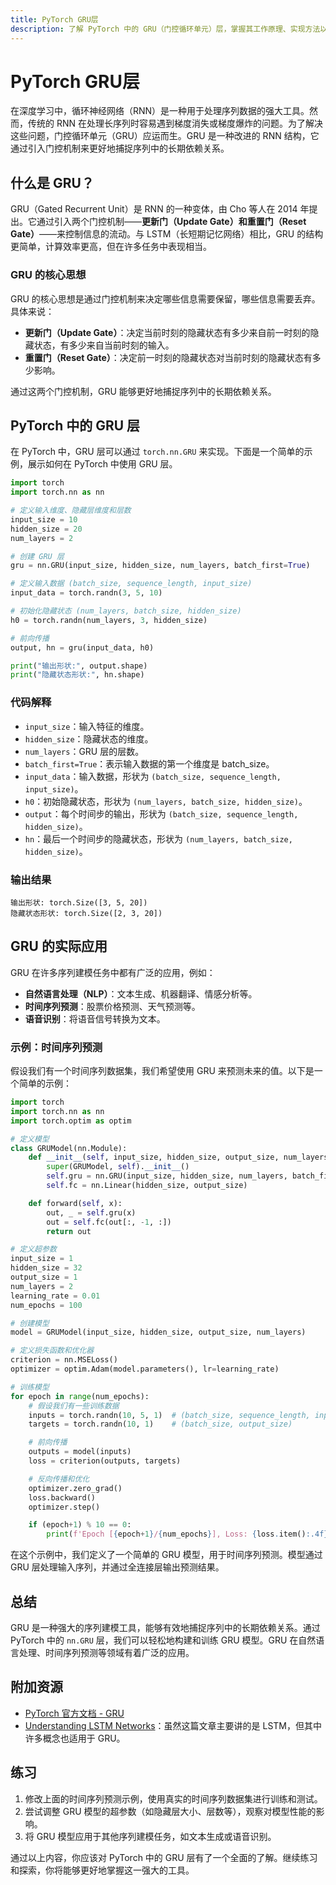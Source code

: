 ```yaml
---
title: PyTorch GRU层
description: 了解 PyTorch 中的 GRU（门控循环单元）层，掌握其工作原理、实现方法以及实际应用场景。
---
```


# PyTorch GRU层

在深度学习中，循环神经网络（RNN）是一种用于处理序列数据的强大工具。然而，传统的 RNN 在处理长序列时容易遇到梯度消失或梯度爆炸的问题。为了解决这些问题，门控循环单元（GRU）应运而生。GRU 是一种改进的 RNN 结构，它通过引入门控机制来更好地捕捉序列中的长期依赖关系。

## 什么是 GRU？

GRU（Gated Recurrent Unit）是 RNN 的一种变体，由 Cho 等人在 2014 年提出。它通过引入两个门控机制——**更新门（Update Gate）**和**重置门（Reset Gate）**——来控制信息的流动。与 LSTM（长短期记忆网络）相比，GRU 的结构更简单，计算效率更高，但在许多任务中表现相当。

### GRU 的核心思想

GRU 的核心思想是通过门控机制来决定哪些信息需要保留，哪些信息需要丢弃。具体来说：

- **更新门（Update Gate）**：决定当前时刻的隐藏状态有多少来自前一时刻的隐藏状态，有多少来自当前时刻的输入。
- **重置门（Reset Gate）**：决定前一时刻的隐藏状态对当前时刻的隐藏状态有多少影响。

通过这两个门控机制，GRU 能够更好地捕捉序列中的长期依赖关系。

## PyTorch 中的 GRU 层

在 PyTorch 中，GRU 层可以通过 `torch.nn.GRU` 来实现。下面是一个简单的示例，展示如何在 PyTorch 中使用 GRU 层。

```python
import torch
import torch.nn as nn

# 定义输入维度、隐藏层维度和层数
input_size = 10
hidden_size = 20
num_layers = 2

# 创建 GRU 层
gru = nn.GRU(input_size, hidden_size, num_layers, batch_first=True)

# 定义输入数据 (batch_size, sequence_length, input_size)
input_data = torch.randn(3, 5, 10)

# 初始化隐藏状态 (num_layers, batch_size, hidden_size)
h0 = torch.randn(num_layers, 3, hidden_size)

# 前向传播
output, hn = gru(input_data, h0)

print("输出形状:", output.shape)
print("隐藏状态形状:", hn.shape)
```

### 代码解释

- `input_size`：输入特征的维度。
- `hidden_size`：隐藏状态的维度。
- `num_layers`：GRU 层的层数。
- `batch_first=True`：表示输入数据的第一个维度是 batch_size。
- `input_data`：输入数据，形状为 `(batch_size, sequence_length, input_size)`。
- `h0`：初始隐藏状态，形状为 `(num_layers, batch_size, hidden_size)`。
- `output`：每个时间步的输出，形状为 `(batch_size, sequence_length, hidden_size)`。
- `hn`：最后一个时间步的隐藏状态，形状为 `(num_layers, batch_size, hidden_size)`。

### 输出结果

```plaintext
输出形状: torch.Size([3, 5, 20])
隐藏状态形状: torch.Size([2, 3, 20])
```

## GRU 的实际应用

GRU 在许多序列建模任务中都有广泛的应用，例如：

- **自然语言处理（NLP）**：文本生成、机器翻译、情感分析等。
- **时间序列预测**：股票价格预测、天气预测等。
- **语音识别**：将语音信号转换为文本。

### 示例：时间序列预测

假设我们有一个时间序列数据集，我们希望使用 GRU 来预测未来的值。以下是一个简单的示例：

```python
import torch
import torch.nn as nn
import torch.optim as optim

# 定义模型
class GRUModel(nn.Module):
    def __init__(self, input_size, hidden_size, output_size, num_layers):
        super(GRUModel, self).__init__()
        self.gru = nn.GRU(input_size, hidden_size, num_layers, batch_first=True)
        self.fc = nn.Linear(hidden_size, output_size)

    def forward(self, x):
        out, _ = self.gru(x)
        out = self.fc(out[:, -1, :])
        return out

# 定义超参数
input_size = 1
hidden_size = 32
output_size = 1
num_layers = 2
learning_rate = 0.01
num_epochs = 100

# 创建模型
model = GRUModel(input_size, hidden_size, output_size, num_layers)

# 定义损失函数和优化器
criterion = nn.MSELoss()
optimizer = optim.Adam(model.parameters(), lr=learning_rate)

# 训练模型
for epoch in range(num_epochs):
    # 假设我们有一些训练数据
    inputs = torch.randn(10, 5, 1)  # (batch_size, sequence_length, input_size)
    targets = torch.randn(10, 1)    # (batch_size, output_size)

    # 前向传播
    outputs = model(inputs)
    loss = criterion(outputs, targets)

    # 反向传播和优化
    optimizer.zero_grad()
    loss.backward()
    optimizer.step()

    if (epoch+1) % 10 == 0:
        print(f'Epoch [{epoch+1}/{num_epochs}], Loss: {loss.item():.4f}')
```

在这个示例中，我们定义了一个简单的 GRU 模型，用于时间序列预测。模型通过 GRU 层处理输入序列，并通过全连接层输出预测结果。

## 总结

GRU 是一种强大的序列建模工具，能够有效地捕捉序列中的长期依赖关系。通过 PyTorch 中的 `nn.GRU` 层，我们可以轻松地构建和训练 GRU 模型。GRU 在自然语言处理、时间序列预测等领域有着广泛的应用。

## 附加资源

- [PyTorch 官方文档 - GRU](https://pytorch.org/docs/stable/generated/torch.nn.GRU.html)
- [Understanding LSTM Networks](https://colah.github.io/posts/2015-08-Understanding-LSTMs/)：虽然这篇文章主要讲的是 LSTM，但其中许多概念也适用于 GRU。

## 练习

1. 修改上面的时间序列预测示例，使用真实的时间序列数据集进行训练和测试。
2. 尝试调整 GRU 模型的超参数（如隐藏层大小、层数等），观察对模型性能的影响。
3. 将 GRU 模型应用于其他序列建模任务，如文本生成或语音识别。

通过以上内容，你应该对 PyTorch 中的 GRU 层有了一个全面的了解。继续练习和探索，你将能够更好地掌握这一强大的工具。